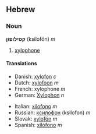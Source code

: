 ==Hebrew==
===Noun===
'''קסילופון''' (ksilofón) ''m''

#[[xylophone]]

====Translations====
{{top}}
*Danish: [[xylofon]] ''c''
*Dutch: [[xylofoon]] ''m''
*French: xylophone ''m''
*German: [[Xylophon]] ''n''
{{mid}}
*Italian: [[xilofono]] ''m''
*Russian: [[ксилофон]] (ksilofon) ''m''
*Slovak: [[xylofón]] ''m''
*Spanish: [[xilófono]] ''m''
{{bottom}}